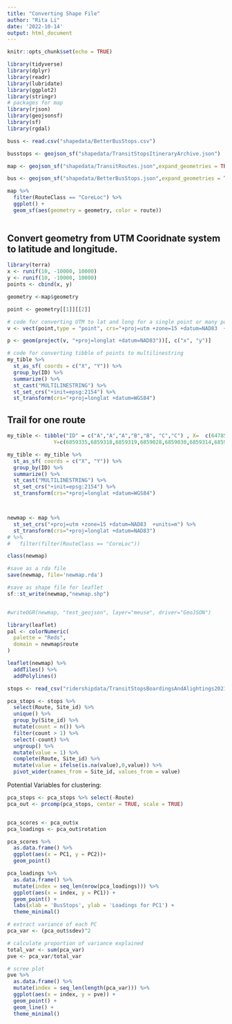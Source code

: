 ```yaml
---
title: "Converting Shape File"
author: "Rita Li"
date: '2022-10-14'
output: html_document
---
```


```r
knitr::opts_chunk$set(echo = TRUE)
```


```r
library(tidyverse)
library(dplyr)
library(readr)
library(lubridate)
library(ggplot2)
library(stringr)
# packages for map
library(rjson)
library(geojsonsf)
library(sf)
library(rgdal)

buss <- read.csv("shapedata/BetterBusStops.csv")

busstops <- geojson_sf("shapedata/TransitStopsItineraryArchive.json")

map <- geojson_sf("shapedata/TransitRoutes.json",expand_geometries = TRUE)

bus <- geojson_sf("shapedata/BetterBusStops.json",expand_geometries = TRUE)
```

```r
map %>%
  filter(RouteClass == "CoreLoc") %>% 
  ggplot() + 
  geom_sf(aes(geometry = geometry, color = route))
  
```


## Convert geometry from UTM Cooridnate system to latitude and longitude.

```r
library(terra)
x <- runif(10, -10000, 10000)   
y <- runif(10, -10000, 10000)   
points <- cbind(x, y)

geometry <-map$geometry

point <- geometry[[1]][[2]]

# code for converting UTM to lat and long for a single point or many points
v <- vect(point,type = "point", crs="+proj=utm +zone=15 +datum=NAD83  +units=m")

p <- geom(project(v, "+proj=longlat +datum=NAD83"))[, c("x", "y")]

# code for converting tibble of points to multilinestring
my_tible %>% 
  st_as_sf( coords = c("X", "Y")) %>% 
  group_by(ID) %>% 
  summarize() %>%
  st_cast("MULTILINESTRING") %>% 
  st_set_crs("+init=epsg:2154") %>% 
  st_transform(crs="+proj=longlat +datum=WGS84")
```

## Trail for one route
```r

my_tible <- tibble("ID" = c("A","A","A","B","B", "C","C") , X=  c(647851,647875,647875,647766,647766,647826,647822) , 
               Y=c(6859335,6859318,6859319,6859028,6859030,6859314,6859316) )

my_tible <- my_tible %>% 
  st_as_sf( coords = c("X", "Y")) %>% 
  group_by(ID) %>% 
  summarize() %>%
  st_cast("MULTILINESTRING") %>% 
  st_set_crs("+init=epsg:2154") %>% 
  st_transform(crs="+proj=longlat +datum=WGS84")



newmap <- map %>% 
  st_set_crs("+proj=utm +zone=15 +datum=NAD83  +units=m") %>% 
  st_transform(crs="+proj=longlat +datum=NAD83") 
# %>% 
#   filter(filter(RouteClass == "CoreLoc"))

class(newmap)

#save as a rda file
save(newmap, file='newmap.rda')

#save as shape file for leaflet
sf::st_write(newmap,"newmap.shp") 


#writeOGR(newmap, "test_geojson", layer="meuse", driver="GeoJSON")

```


```r
library(leaflet)
pal <- colorNumeric(
  palette = "Reds",
  domain = newmap$route
)

leaflet(newmap) %>% 
  addTiles() %>%
  addPolylines()
```





```r
stops <- read_csv("ridershipdata/TransitStopsBoardingsAndAlightings2021.csv")
```

```r
pca_stops <- stops %>% 
  select(Route, Site_id) %>%
  unique() %>% 
  group_by(Site_id) %>% 
  mutate(count = n()) %>% 
  filter(count > 1) %>% 
  select(-count) %>% 
  ungroup() %>% 
  mutate(value = 1) %>% 
  complete(Route, Site_id) %>% 
  mutate(value = ifelse(is.na(value),0,value)) %>% 
  pivot_wider(names_from = Site_id, values_from = value)
```

Potential Variables for clustering: 
```r
pca_stops <- pca_stops %>% select(-Route)
pca_out <- prcomp(pca_stops, center = TRUE, scale = TRUE)


pca_scores <- pca_out$x
pca_loadings <- pca_out$rotation

pca_scores %>% 
  as.data.frame() %>%
  ggplot(aes(x = PC1, y = PC2))+
  geom_point()
```


```r
pca_loadings %>%
  as.data.frame() %>%
  mutate(index = seq_len(nrow(pca_loadings))) %>%
  ggplot(aes(x = index, y = PC1)) + 
  geom_point() + 
  labs(xlab = 'BusStops', ylab = 'Loadings for PC1') + 
  theme_minimal()
```


```r
# extract variance of each PC
pca_var <- (pca_out$sdev)^2

# calculate proportion of variance explained
total_var <- sum(pca_var)
pve <- pca_var/total_var

# scree plot
pve %>%
  as.data.frame() %>%
  mutate(index = seq_len(length(pca_var))) %>%
  ggplot(aes(x = index, y = pve)) + 
  geom_point() + 
  geom_line() + 
  theme_minimal()
```